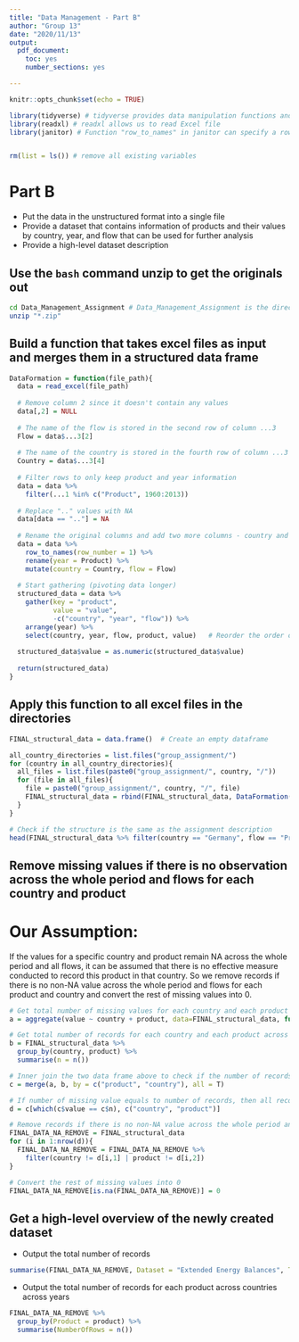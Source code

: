 ```yaml
---
title: "Data Management - Part B"
author: "Group 13"
date: "2020/11/13"
output: 
  pdf_document: 
    toc: yes
    number_sections: yes

---
```

\newpage

```r
knitr::opts_chunk$set(echo = TRUE)

library(tidyverse) # tidyverse provides data manipulation functions and pipeline
library(readxl) # readxl allows us to read Excel file
library(janitor) # Function "row_to_names" in janitor can specify a row to be the column names


rm(list = ls()) # remove all existing variables
```


# Part B

* Put the data in the unstructured format into a single file
* Provide a dataset that contains information of products and their values by country, year, and flow 
  that can be used for further analysis
* Provide a high-level dataset description


## Use the ``bash`` command unzip to get the originals out 

```bash
cd Data_Management_Assignment # Data_Management_Assignment is the directory where the project is stores
unzip "*.zip"
```


## Build a function that takes excel files as input and merges them in a structured data frame

```r
DataFormation = function(file_path){
  data = read_excel(file_path)
  
  # Remove column 2 since it doesn't contain any values
  data[,2] = NULL
  
  # The name of the flow is stored in the second row of column ...3
  Flow = data$...3[2]
  
  # The name of the country is stored in the fourth row of column ...3
  Country = data$...3[4]
  
  # Filter rows to only keep product and year information
  data = data %>%
    filter(...1 %in% c("Product", 1960:2013)) 
  
  # Replace ".." values with NA
  data[data == ".."] = NA
  
  # Rename the original columns and add two more columns - country and flow 
  data = data %>%
    row_to_names(row_number = 1) %>%
    rename(year = Product) %>%
    mutate(country = Country, flow = Flow)
  
  # Start gathering (pivoting data longer)
  structured_data = data %>%
    gather(key = "product", 
           value = "value", 
           -c("country", "year", "flow")) %>%
    arrange(year) %>%                             
    select(country, year, flow, product, value)   # Reorder the order of columns
  
  structured_data$value = as.numeric(structured_data$value)
  
  return(structured_data)
}
```


## Apply this function to all excel files in the directories

```r
FINAL_structural_data = data.frame()  # Create an empty dataframe

all_country_directories = list.files("group_assignment/")
for (country in all_country_directories){
  all_files = list.files(paste0("group_assignment/", country, "/"))
  for (file in all_files){
    file = paste0("group_assignment/", country, "/", file)
    FINAL_structural_data = rbind(FINAL_structural_data, DataFormation(file))
  }
}

# Check if the structure is the same as the assignment description
head(FINAL_structural_data %>% filter(country == "Germany", flow == "Production"), 10)
```


## Remove missing values if there is no observation across the whole period and flows for each country and product

# Our Assumption:
If the values for a specific country and product remain NA across the whole period and all flows, it can be assumed that there is no effective measure conducted to record this product in that country. So we remove records if there is no non-NA value across the whole period and flows for each product and country and convert the rest of missing values into 0.

```r
# Get total number of missing values for each country and each product across years
a = aggregate(value ~ country + product, data=FINAL_structural_data, function(x) {sum(is.na(x))}, na.action = NULL)

# Get total number of records for each country and each product across years
b = FINAL_structural_data %>%
  group_by(country, product) %>%
  summarise(n = n())

# Inner join the two data frame above to check if the number of records equals to the number of missing values under the same country and the same product
c = merge(a, b, by = c("product", "country"), all = T)

# If number of missing value equals to number of records, then all records for a particular product in this country are missing (across years and flows) 
d = c[which(c$value == c$n), c("country", "product")]

# Remove records if there is no non-NA value across the whole period and flows for each product and each country
FINAL_DATA_NA_REMOVE = FINAL_structural_data
for (i in 1:nrow(d)){
  FINAL_DATA_NA_REMOVE = FINAL_DATA_NA_REMOVE %>%
    filter(country != d[i,1] | product != d[i,2])
}

# Convert the rest of missing values into 0
FINAL_DATA_NA_REMOVE[is.na(FINAL_DATA_NA_REMOVE)] = 0
```


## Get a high-level overview of the newly created dataset

* Output the total number of records

```r
summarise(FINAL_DATA_NA_REMOVE, Dataset = "Extended Energy Balances", TotalNumberOfRows = n())
```

* Output the total number of records for each product across countries across years

```r
FINAL_DATA_NA_REMOVE %>%
  group_by(Product = product) %>%
  summarise(NumberOfRows = n())
```
